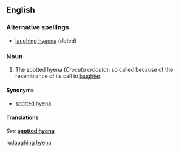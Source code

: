 ==English==

===Alternative spellings===
*[[laughing hyaena]] (''dated'')

===Noun===
{{en-noun|sg=[[laugh]]ing [[hyena]]}}

# {{informal}} The spotted hyena (''Crocuta crocuta''); so called because of the resemblance of its call to [[laughter]].

====Synonyms====
*[[spotted hyena]]

====Translations====
''See'' '''[[spotted hyena]]'''

[[ru:laughing hyena]]